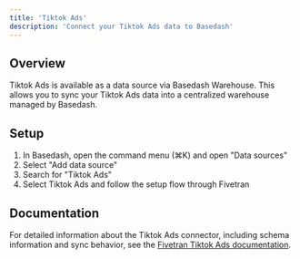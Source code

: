 ```yaml
---
title: 'Tiktok Ads'
description: 'Connect your Tiktok Ads data to Basedash'
---
```


## Overview

Tiktok Ads is available as a data source via Basedash Warehouse. This allows you to sync your Tiktok Ads data into a centralized warehouse managed by Basedash.

## Setup

1. In Basedash, open the command menu (⌘K) and open "Data sources"
2. Select "Add data source"
3. Search for "Tiktok Ads"
4. Select Tiktok Ads and follow the setup flow through Fivetran

## Documentation

For detailed information about the Tiktok Ads connector, including schema information and sync behavior, see the [Fivetran Tiktok Ads documentation](https://fivetran.com/docs/connectors/applications/tiktok-ads).
